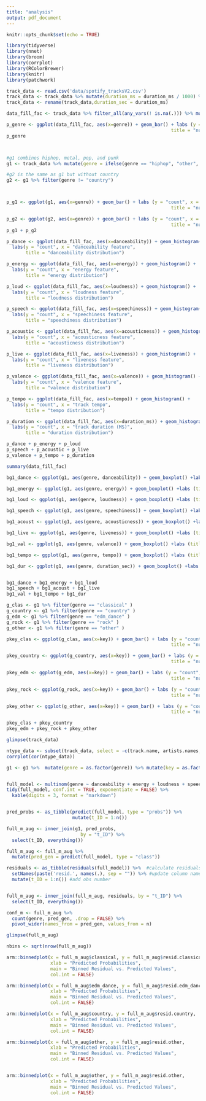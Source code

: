 ---
title: "analysis"
output: pdf_document
---

```{r setup, include=FALSE}
knitr::opts_chunk$set(echo = TRUE)
```

```{r}
library(tidyverse)
library(nnet)
library(broom)
library(corrplot)
library(RColorBrewer)
library(knitr)
library(patchwork)
```
```{r}
track_data <- read.csv('data/spotify_tracksV2.csv')
track_data <- track_data %>% mutate(duration_ms = duration_ms / 1000) %>% filter_all(any_vars(! is.na(.)))
track_data <- rename(track_data,duration_sec = duration_ms)
```

```{r}
data_fill_fac <- track_data %>% filter_all(any_vars(! is.na(.))) %>% mutate(genre = as.factor(genre)) %>% mutate(key = as.factor(key)) %>% mutate(mode = as.factor(mode)) %>% mutate(t_ID = row_number())
```

```{r}
p_genre <- ggplot(data_fill_fac, aes(x=genre)) + geom_bar() + labs (y = "count", x = "track genre",
                                                            title = "number of tracks per genre")
p_genre




```
```{r}



#g1 combines hiphop, metal, pop, and punk
g1 <- track_data %>% mutate(genre = ifelse(genre == "hiphop", "other", ifelse(genre == "metal", "other", (ifelse(genre == "pop", "other", (ifelse(genre == "punk", "other", genre)))))))

#g2 is the same as g1 but without country 
g2 <- g1 %>% filter(genre != "country") 



p_g1 <- ggplot(g1, aes(x=genre)) + geom_bar() + labs (y = "count", x = "track genre",
                                                            title = "number of tracks per genre")

p_g2 <- ggplot(g2, aes(x=genre)) + geom_bar() + labs (y = "count", x = "track genre",
                                                            title = "number of tracks per genre")
p_g1 + p_g2 

```



```{r}


p_dance <- ggplot(data_fill_fac, aes(x=danceability)) + geom_histogram() + 
  labs(y = "count", x = "danceability feature",
       title = "danceability distribution")

p_energy <- ggplot(data_fill_fac, aes(x=energy)) + geom_histogram() + 
  labs(y = "count", x = "energy feature",
       title = "energy distribution")

p_loud <- ggplot(data_fill_fac, aes(x=loudness)) + geom_histogram() + 
  labs(y = "count", x = "loudness feature",
       title = "loudness distribution")

p_speech <- ggplot(data_fill_fac, aes(x=speechiness)) + geom_histogram() + 
  labs(y = "count", x = "speechiness feature",
       title = "speechiness distribution")

p_acoustic <- ggplot(data_fill_fac, aes(x=acousticness)) + geom_histogram() + 
  labs(y = "count", x = "acousticness feature",
       title = "acousticness distribution")

p_live <- ggplot(data_fill_fac, aes(x=liveness)) + geom_histogram() + 
  labs(y = "count", x = "liveness feature",
       title = "liveness distribution")

p_valence <- ggplot(data_fill_fac, aes(x=valence)) + geom_histogram() + 
  labs(y = "count", x = "valence feature",
       title = "valence distribution")

p_tempo <- ggplot(data_fill_fac, aes(x=tempo)) + geom_histogram() + 
  labs(y = "count", x = "track tempo",
       title = "tempo distribution")

p_duration <- ggplot(data_fill_fac, aes(x=duration_ms)) + geom_histogram() + 
  labs(y = "count", x = "track duration (MS)",
       title = "duration distribution")

p_dance + p_energy + p_loud
p_speech + p_acoustic + p_live
p_valence + p_tempo + p_duration

summary(data_fill_fac)
```
```{r}

bg1_dance <- ggplot(g1, aes(genre, danceability)) + geom_boxplot() +labs (title = "danceability per genre")+ theme(axis.text.x = element_text(angle = 90, vjust = 0.5, hjust=1))

bg1_energy <- ggplot(g1, aes(genre, energy)) + geom_boxplot() +labs (title = "energy per  genre")+ theme(axis.text.x = element_text(angle = 90, vjust = 0.5, hjust=1))

bg1_loud <- ggplot(g1, aes(genre, loudness)) + geom_boxplot() +labs (title = "loudness per  genre")+ theme(axis.text.x = element_text(angle = 90, vjust = 0.5, hjust=1))

bg1_speech <- ggplot(g1, aes(genre, speechiness)) + geom_boxplot() +labs (title = "speechiness per genre")+ theme(axis.text.x = element_text(angle = 90, vjust = 0.5, hjust=1))

bg1_acoust <- ggplot(g1, aes(genre, acousticness)) + geom_boxplot() +labs (title = "acousticness per genre")+ theme(axis.text.x = element_text(angle = 90, vjust = 0.5, hjust=1))

bg1_live <- ggplot(g1, aes(genre, liveness)) + geom_boxplot() +labs (title = "liveness per genre")+ theme(axis.text.x = element_text(angle = 90, vjust = 0.5, hjust=1))

bg1_val <- ggplot(g1, aes(genre, valence)) + geom_boxplot() +labs (title = "valence per genre")+ theme(axis.text.x = element_text(angle = 90, vjust = 0.5, hjust=1))

bg1_tempo <- ggplot(g1, aes(genre, tempo)) + geom_boxplot() +labs (title = "tempo per genre")+ theme(axis.text.x = element_text(angle = 90, vjust = 0.5, hjust=1))

bg1_dur <- ggplot(g1, aes(genre, duration_sec)) + geom_boxplot() +labs (title = "duration (sec) per genre")+ theme(axis.text.x = element_text(angle = 90, vjust = 0.5, hjust=1))


bg1_dance + bg1_energy + bg1_loud
bg1_speech + bg1_acoust + bg1_live
bg1_val + bg1_tempo + bg1_dur

```
```{r}
g_clas <- g1 %>% filter(genre == "classical" )
g_country <- g1 %>% filter(genre == "country" )
g_edm <- g1 %>% filter(genre == "edm_dance" )
g_rock <- g1 %>% filter(genre == "rock" )
g_other <- g1 %>% filter(genre == "other" )

pkey_clas <- ggplot(g_clas, aes(x=key)) + geom_bar() + labs (y = "count", x = "track key",
                                                            title = "number of classical tracks per key")

pkey_country <- ggplot(g_country, aes(x=key)) + geom_bar() + labs (y = "count", x = "track key",
                                                            title = "number of country tracks per key")

pkey_edm <- ggplot(g_edm, aes(x=key)) + geom_bar() + labs (y = "count", x = "track key",
                                                            title = "number of edm tracks per key")

pkey_rock <- ggplot(g_rock, aes(x=key)) + geom_bar() + labs (y = "count", x = "track key",
                                                            title = "number of rock tracks per key")

pkey_other <- ggplot(g_other, aes(x=key)) + geom_bar() + labs (y = "count", x = "track key",
                                                            title = "number of other tracks per key")

pkey_clas + pkey_country
pkey_edm + pkey_rock + pkey_other

```

```{r}
glimpse(track_data)
```



```{r}
ntype_data <- subset(track_data, select = -c(track.name, artists.names, artists.ids, artist.ids, track.id, release.date, type, id, time_signature, follow, pop, num.artist, genre, mode, key))
corrplot(cor(ntype_data))
```
```{r}
g1 <- g1 %>%  mutate(genre = as.factor(genre)) %>% mutate(key = as.factor(key)) %>% mutate(mode = as.factor(mode)) %>% mutate(t_ID = row_number())


full_model <- multinom(genre ~ danceability + energy + loudness + speechiness + acousticness + instrumentalness + liveness + valence + tempo + duration_sec, data = g1)
tidy(full_model, conf.int = TRUE, exponentiate = FALSE) %>%
  kable(digits = 3, format = "markdown")
```
```{r}

```










```{r}
pred_probs <- as_tibble(predict(full_model, type = "probs")) %>% 
                        mutate(t_ID = 1:n()) 

full_m_aug <- inner_join(g1, pred_probs, 
                           by = "t_ID") %>%
  select(t_ID, everything())

full_m_aug <- full_m_aug %>% 
  mutate(pred_gen = predict(full_model, type = "class"))

residuals <- as_tibble(residuals(full_model)) %>%  #calculate residuals
  setNames(paste('resid.', names(.), sep = "")) %>% #update column names
  mutate(t_ID = 1:n()) #add obs number


full_m_aug <- inner_join(full_m_aug, residuals, by = "t_ID") %>%
  select(t_ID, everything())

conf_m <- full_m_aug %>% 
  count(genre, pred_gen, .drop = FALSE) %>%
  pivot_wider(names_from = pred_gen, values_from = n)
```
```{r}
glimpse(full_m_aug)
```

```{r}

 

nbins <- sqrt(nrow(full_m_aug))

arm::binnedplot(x = full_m_aug$classical, y = full_m_aug$resid.classical,
                xlab = "Predicted Probabilities", 
                main = "Binned Residual vs. Predicted Values", 
                col.int = FALSE)

arm::binnedplot(x = full_m_aug$edm_dance, y = full_m_aug$resid.edm_dance,
                xlab = "Predicted Probabilities", 
                main = "Binned Residual vs. Predicted Values", 
                col.int = FALSE)

arm::binnedplot(x = full_m_aug$country, y = full_m_aug$resid.country,
                xlab = "Predicted Probabilities", 
                main = "Binned Residual vs. Predicted Values", 
                col.int = FALSE)

arm::binnedplot(x = full_m_aug$other, y = full_m_aug$resid.other,
                xlab = "Predicted Probabilities", 
                main = "Binned Residual vs. Predicted Values", 
                col.int = FALSE)


arm::binnedplot(x = full_m_aug$other, y = full_m_aug$resid.other,
                xlab = "Predicted Probabilities", 
                main = "Binned Residual vs. Predicted Values", 
                col.int = FALSE)



```

